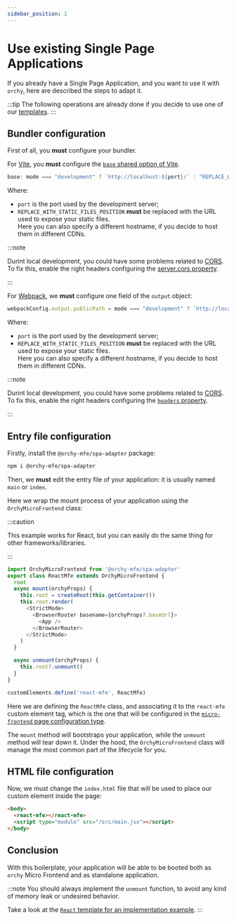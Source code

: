 ```yaml
---
sidebar_position: 2
---
```



# Use existing Single Page Applications


If you already have a Single Page Application, and you want to use it with `orchy`, here are described the steps to adapt it.

:::tip
The following operations are already done if you decide to use one of our [templates](../../templates/templates.md).
:::


## Bundler configuration

First of all, you **must** configure your bundler.

<Tabs groupId='bundler'>
<TabItem label="Vite" value="vite" default>

For [Vite](https://vitejs.dev/), you **must** configure the [`base` shared option of Vite](https://vitejs.dev/config/shared-options.html#base).

```javascript
base: mode === "development" ? `http://localhost:${port}/` : "REPLACE_WITH_STATIC_FILES_POSITION",
```

Where:
- `port` is the port used by the development server;
- `REPLACE_WITH_STATIC_FILES_POSITION` **must** be replaced with the URL used to expose your static files.  
  Here you can also specify a different hostname, if you decide to host them in different CDNs.

:::note

Durint local development, you could have some problems related to [CORS](https://developer.mozilla.org/en-US/docs/Web/HTTP/CORS).  
To fix this, enable the right headers configuring the [server.cors property](https://vitejs.dev/config/server-options.html#server-cors).

:::

</TabItem>
<TabItem label="Webpack" value="webpack">

For [Webpack](https://webpack.js.org/), we **must** configure one field of the `output` object:

```javascript
webpackConfig.output.publicPath = mode === "development" ? `http://localhost:${port}/` : "REPLACE_WITH_STATIC_FILES_POSITION";
```

Where:
- `port` is the port used by the development server;
- `REPLACE_WITH_STATIC_FILES_POSITION` **must** be replaced with the URL used to expose your static files.  
  Here you can also specify a different hostname, if you decide to host them in different CDNs.

:::note

Durint local development, you could have some problems related to [CORS](https://developer.mozilla.org/en-US/docs/Web/HTTP/CORS).  
To fix this, enable the right headers configuring the [`headers` property](https://webpack.js.org/configuration/dev-server/#devserverheaders).

:::

</TabItem>
</Tabs>

## Entry file configuration

Firstly, install the `@orchy-mfe/spa-adapter` package:

```bash
npm i @orchy-mfe/spa-adapter
```

Then, we **must** edit the entry file of your application: it is usually named `main` or `index`.

Here we wrap the mount process of your application using the `OrchyMicroFrontend` class:

:::caution

This example works for React, but you can easily do the same thing for other frameworks/libraries.

:::

```javascript
import OrchyMicroFrontend from '@orchy-mfe/spa-adapter'
export class ReactMfe extends OrchyMicroFrontend {
  root
  async mount(orchyProps) {
    this.root = createRoot(this.getContainer())
    this.root.render(
      <StrictMode>
        <BrowserRouter basename={orchyProps?.baseUrl}>
          <App />
        </BrowserRouter>
      </StrictMode>
    )
  }

  async unmount(orchyProps) {
    this.root?.unmount()
  }
}

customElements.define('react-mfe', ReactMfe)
```

Here we are defining the `ReactMfe` class, and associating it to the `react-mfe` custom element tag, which is the one that will be configured in the [`micro-frontend` page configuration type](../../documentation/page-configuration/configuration-by-type#micro-frontend).

The `mount` method will bootstraps your application, while the `unmount` method will tear down it.
Under the hood, the `OrchyMicroFrontend` class will manage the most common part of the lifecycle for you.

## HTML file configuration

Now, we must change the `index.html` file that will be used to place our custom element inside the page:

```html
<body>
  <react-mfe></react-mfe>
  <script type="module" src="/src/main.jsx"></script>
</body>
```

## Conclusion

With this boilerplate, your application will be able to be booted both as `orchy` Micro Frontend and as standalone application.

:::note
You should always implement the `unmount` function, to avoid any kind of memory leak or undesired behavior.

Take a look at the [`React` template for an implementation example](https://github.com/orchy-mfe/orchy-react-js-typescript-template/blob/main/src/main.tsx).
:::